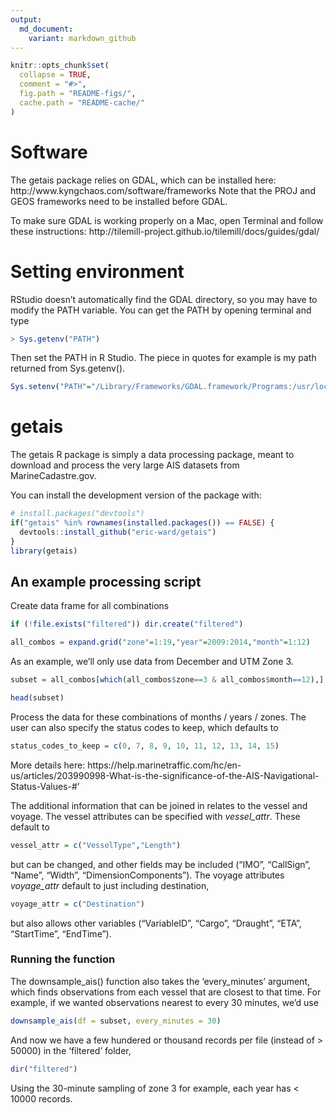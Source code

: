 ```yaml
---
output:
  md_document:
    variant: markdown_github
---
```


<!-- README.md is generated from README.Rmd. Please edit that file -->

```r
knitr::opts_chunk$set(
  collapse = TRUE,
  comment = "#>",
  fig.path = "README-figs/",
  cache.path = "README-cache/"
)
```

# Software

The getais package relies on GDAL, which can be installed here:
http://www.kyngchaos.com/software/frameworks
Note that the PROJ and GEOS frameworks need to be installed before GDAL.  

To make sure GDAL is working properly on a Mac, open Terminal and follow these instructions:
http://tilemill-project.github.io/tilemill/docs/guides/gdal/

# Setting environment

RStudio doesn't automatically find the GDAL directory, so you may have to modify the PATH variable. You can get the PATH by opening terminal and type 
```r
> Sys.getenv("PATH")
```

Then set the PATH in R Studio. The piece in quotes for example is my path returned from Sys.getenv().
```r
Sys.setenv("PATH"="/Library/Frameworks/GDAL.framework/Programs:/usr/local/bin:/usr/bin:/bin:/usr/sbin:/sbin:/usr/local/sbin:/Library/TeX/texbin")
```

# getais

The getais R package is simply a data processing package, meant to download and process the very large AIS datasets from MarineCadastre.gov. 

You can install the development version of the package with:

```r
# install.packages("devtools")
if("getais" %in% rownames(installed.packages()) == FALSE) {
  devtools::install_github("eric-ward/getais")
}
library(getais)
```
    
## An example processing script

Create data frame for all combinations

```r
if (!file.exists("filtered")) dir.create("filtered")

all_combos = expand.grid("zone"=1:19,"year"=2009:2014,"month"=1:12)
```

As an example, we'll only use data from December and UTM Zone 3.

```r
subset = all_combos[which(all_combos$zone==3 & all_combos$month==12),]

head(subset)
```

Process the data for these combinations of months / years / zones. The user can also specify the status codes to keep, which defaults to 

```r
status_codes_to_keep = c(0, 7, 8, 9, 10, 11, 12, 13, 14, 15)
```

More details here: https://help.marinetraffic.com/hc/en-us/articles/203990998-What-is-the-significance-of-the-AIS-Navigational-Status-Values-#'

The additional information that can be joined in relates to the vessel and voyage. The vessel attributes can be specified with *vessel_attr*. These default to

```r
vessel_attr = c("VesselType","Length")
```

but can be changed, and other fields may be included ("IMO", "CallSign", "Name", "Width", "DimensionComponents"). The voyage attributes *voyage_attr* default to just including destination,

```r
voyage_attr = c("Destination")
```

but also allows other variables ("VariableID", "Cargo", "Draught", "ETA", "StartTime", "EndTime").  

### Running the function 

The downsample_ais() function also takes the 'every_minutes' argument, which finds observations from each vessel that are closest to that time. For example, if we wanted observations nearest to every 30 minutes, we'd use

```r
downsample_ais(df = subset, every_minutes = 30)
```

And now we have a few hundered or thousand records per file (instead of > 50000) in the 'filtered' folder,

```r
dir("filtered")
```

Using the 30-minute sampling of zone 3 for example, each year has < 10000 records. 
